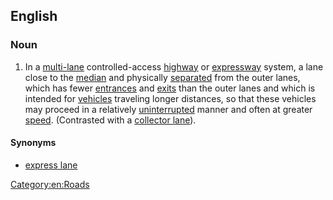 ==English==


===Noun===
{{en-noun|head=[[core]] [[lane]]}}
{{wikipedia|Local-express lanes|Local-express (core-collector) lanes}}

# {{context|Canada|lang=en}} In a [[multi-]]lane controlled-access [[highway]] or [[expressway]] system, a lane close to the [[median]] and physically [[separate]]d from the outer lanes, which has fewer [[entrance]]s and [[exit]]s than the outer lanes and which is intended for [[vehicle]]s traveling longer distances, so that these vehicles may proceed in a relatively [[uninterrupted]] manner and often at greater [[speed]]. (Contrasted with a [[collector lane]]).

====Synonyms====
* [[express lane]]

[[Category:en:Roads]]